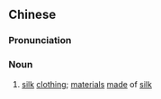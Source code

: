 {{also|绢帛}}
==Chinese==
{{zh-forms|s=绢帛}}

===Pronunciation===
{{zh-pron
|m=juànbó
|cat=n
}}

===Noun===
{{zh-noun}}

# {{lb|zh|archaic}} [[silk]] [[clothing]]; [[material]]s [[made]] of [[silk]]